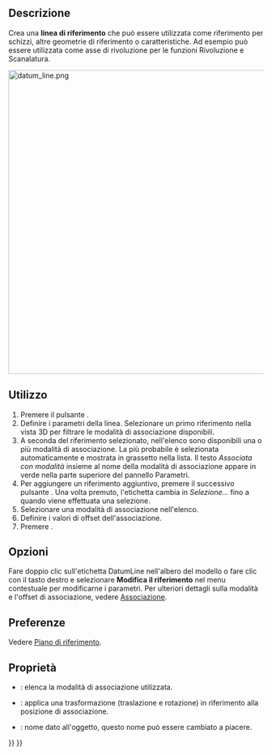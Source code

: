 <languages/>

{{Docnav/it
|[[PartDesign_Plane/it|Creare un piano di riferimento]]
|[[PartDesign_Point/it|Creare un punto di riferimento]]
|[[PartDesign_Workbench/it|PartDesign]]
|IconL=PartDesign_Plane.svg
|IconR=PartDesign_Point.svg
|IconC=Workbench_PartDesign.svg
}}

{{GuiCommand/it
|Name=PartDesign Line
|Name/it=Linea di riferimento
|MenuLocation=Part Design → Linea di riferimento
|Workbenches=[[PartDesign Workbench/it|PartDesign]]
|Version=0.17
|SeeAlso=[[PartDesign Point/it|Punto di riferimento]], [[PartDesign Plane/it|Piano di riferimento]]
}}

<span id="Description"></span>
==Descrizione==

Crea una '''linea di riferimento''' che può essere utilizzata come riferimento per schizzi, altre geometrie di riferimento o caratteristiche. Ad esempio può essere utilizzata come asse di rivoluzione per le funzioni Rivoluzione e Scanalatura.

[[File:datum_line.png|600px]]
{{Caption|Due linee di riferimento attraverso gli angoli opposti del cubo si incontrano nel centro di massa.}}

<span id="Usage"></span>
== Utilizzo ==

# Premere il pulsante {{Button|[[Image:PartDesign_Line.svg|24px]] '''Linea di riferimento'''}}.
# Definire i parametri della linea. Selezionare un primo riferimento nella vista 3D per filtrare le modalità di associazione disponibili.
# A seconda del riferimento selezionato, nell'elenco sono disponibili una o più modalità di associazione. La più probabile è selezionata automaticamente e mostrata in grassetto nella lista. Il testo ''Associata con modalità'' insieme al nome della modalità di associazione appare in verde nella parte superiore del pannello Parametri.
# Per aggiungere un riferimento aggiuntivo, premere il successivo pulsante {{Button|Riferimento}}. Una volta premuto, l'etichetta cambia in ''Selezione...'' fino a quando viene effettuata una selezione.
# Selezionare una modalità di associazione nell'elenco.
# Definire i valori di offset dell'associazione.
# Premere {{Button|OK}}.

<span id="Options"></span>
== Opzioni ==

Fare doppio clic sull'etichetta DatumLine nell'albero del modello o fare clic con il tasto destro e selezionare '''Modifica il riferimento''' nel menu contestuale per modificarne i parametri. Per ulteriori dettagli sulla modalità e l'offset di associazione, vedere [[Part_EditAttachment/it|Associazione]].

<span id="Preferences"></span>
==Preferenze==

Vedere [[PartDesign_Plane/it#Preferenze|Piano di riferimento]].

<span id="Properties"></span>
== Proprietà ==

* {{PropertyData/it|MapMode}}: elenca la modalità di associazione utilizzata.
* {{PropertyData/it|Attachment Offset}}: applica una trasformazione (traslazione e rotazione) in riferimento alla posizione di associazione.
* {{PropertyData/it|Label}}: nome dato all'oggetto, questo nome può essere cambiato a piacere.


{{GuiCommand/it
|Name=PartDesign Line
|Name/it=Linea di riferimento
|MenuLocation=Part Design → Linea di riferimento
|Workbenches=[[PartDesign Workbench/it|PartDesign]]
|Version=0.17
|SeeAlso=[[PartDesign Point/it|Punto di riferimento]], [[PartDesign Plane/it|Piano di riferimento]]
}}

{{PartDesign Tools navi{{#translation:}}}}
{{Userdocnavi{{#translation:}}}}